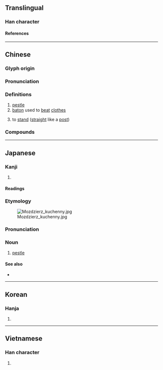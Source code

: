 {{character info/new}}
==Translingual==

===Han character===
{{Han char|rn=75|rad=木|as=04|sn=8|four=48940|canj=DOJ|ids=⿰木午}}

====References====
{{Han ref|kx=0513.170|dkj=14503|dj=0901.040|hdz=21170.080|uh=6775}}

----

==Chinese==
{{zh-forms}}

===Glyph origin===
{{Han etym}}

===Pronunciation===
{{zh-pron
|m=chǔ
|c=cyu2,cyu5
|mc=y
|oc=y
|ma=
|cat=n,m:v
}}

===Definitions===
{{zh-hanzi}}

# [[pestle]]
# [[baton]] used to [[beat]] [[clothes]]
# {{lb|zh|northeastern Mandarin}} to [[stand]] ([[straight]] like a [[post]])

===Compounds===
{{zh-der|砧杵|杵臼交|搗衣杵|流血漂杵|杵臼關節|磨杵成針|杵臼|鐵杵磨針|黑杵|血流漂杵}}

----

==Japanese==

===Kanji===
{{ja-kanji|grade=|rs=木04}}

# {{rfdef|ja|sort=木04}}

====Readings====
{{ja-readings
|goon=しょ
|kanon=しょ
|kun=きね-
}}

===Etymology===
{{ja-kanjitab|きね|yomi=k}}
[[File:Mozdzierz_kuchenny.jpg|thumb]]

{{rfe|ja}}

===Pronunciation===
{{ja-pron|きね|y=k|acc=1|acc_ref=DJR}}

===Noun===
{{ja-noun|きね}}

# [[pestle]]

====See also====
* {{ja-r|臼|うす|[[mortar]]}}

----

==Korean==

===Hanja===
{{ko-hanja|저}}

# {{rfdef|ko|sort=木04}}

----

==Vietnamese==

===Han character===
{{vi-readings|rs=木04|reading=ngỏ}}

# {{rfdef|vi|sort=木04}}